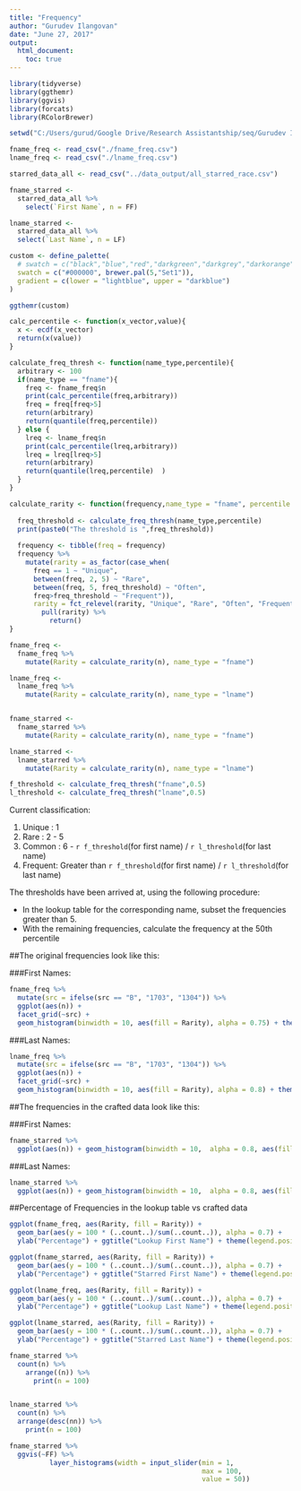 ```yaml
---
title: "Frequency"
author: "Gurudev Ilangovan"
date: "June 27, 2017"
output:
  html_document:
    toc: true
---
```


```r
library(tidyverse)
library(ggthemr)
library(ggvis)
library(forcats)
library(RColorBrewer)

setwd("C:/Users/gurud/Google Drive/Research Assistantship/seq/Gurudev Ilangovan/Record Linkage/userstudy/pipeline/frequencies/")

fname_freq <- read_csv("./fname_freq.csv")
lname_freq <- read_csv("./lname_freq.csv")

starred_data_all <- read_csv("../data_output/all_starred_race.csv")

fname_starred <- 
  starred_data_all %>%
    select(`First Name`, n = FF)

lname_starred <- 
  starred_data_all %>%
  select(`Last Name`, n = LF)

custom <- define_palette(
  # swatch = c("black","blue","red","darkgreen","darkgrey","darkorange","pink"),
  swatch = c("#000000", brewer.pal(5,"Set1")),
  gradient = c(lower = "lightblue", upper = "darkblue")
)

ggthemr(custom)

```


```r
calc_percentile <- function(x_vector,value){
  x <- ecdf(x_vector)
  return(x(value))
}

calculate_freq_thresh <- function(name_type,percentile){
  arbitrary <- 100 
  if(name_type == "fname"){
    freq <- fname_freq$n
    print(calc_percentile(freq,arbitrary))
    freq = freq[freq>5]
    return(arbitrary)
    return(quantile(freq,percentile))
  } else {
    lreq <- lname_freq$n
    print(calc_percentile(lreq,arbitrary))
    lreq = lreq[lreq>5]
    return(arbitrary)
    return(quantile(lreq,percentile)  )
  }
}

calculate_rarity <- function(frequency,name_type = "fname", percentile = 0.5) {
  
  freq_threshold <- calculate_freq_thresh(name_type,percentile)  
  print(paste0("The threshold is ",freq_threshold))
    
  frequency <- tibble(freq = frequency)
  frequency %>% 
    mutate(rarity = as_factor(case_when(
      freq == 1 ~ "Unique",
      between(freq, 2, 5) ~ "Rare",
      between(freq, 5, freq_threshold) ~ "Often",
      freq>freq_threshold ~ "Frequent")),
      rarity = fct_relevel(rarity, "Unique", "Rare", "Often", "Frequent")) %>%
        pull(rarity) %>%
          return()
}

fname_freq <- 
  fname_freq %>%
    mutate(Rarity = calculate_rarity(n), name_type = "fname")

lname_freq <- 
  lname_freq %>%
    mutate(Rarity = calculate_rarity(n), name_type = "lname")


fname_starred <- 
  fname_starred %>%
    mutate(Rarity = calculate_rarity(n), name_type = "fname")

lname_starred <- 
  lname_starred %>%
    mutate(Rarity = calculate_rarity(n), name_type = "lname")

f_threshold <- calculate_freq_thresh("fname",0.5)
l_threshold <- calculate_freq_thresh("lname",0.5)
```
Current classification:

1. Unique  : 1
2. Rare    : 2 - 5
3. Common  : 6 - `r f_threshold`(for first name) / `r l_threshold`(for last name)
4. Frequent: Greater than `r f_threshold`(for first name) / `r l_threshold`(for last name)

The thresholds have been arrived at, using the following procedure:

- In the lookup table for the corresponding name, subset the frequencies greater than 5.
- With the remaining frequencies, calculate the frequency at the 50th percentile

##The original frequencies look like this:

###First Names:
```r
fname_freq %>%
  mutate(src = ifelse(src == "B", "1703", "1304")) %>% 
  ggplot(aes(n)) + 
  facet_grid(~src) +
  geom_histogram(binwidth = 10, aes(fill = Rarity), alpha = 0.75) + theme(legend.position="none")
```

###Last Names:
```r
lname_freq %>%
  mutate(src = ifelse(src == "B", "1703", "1304")) %>% 
  ggplot(aes(n)) + 
  facet_grid(~src) +
  geom_histogram(binwidth = 10, aes(fill = Rarity), alpha = 0.8) + theme(legend.position="none")
```

##The frequencies in the crafted data look like this:

###First Names:
```r
fname_starred %>%
  ggplot(aes(n)) + geom_histogram(binwidth = 10,  alpha = 0.8, aes(fill = Rarity)) + theme(legend.position="none")
```

###Last Names:
```r
lname_starred %>%
  ggplot(aes(n)) + geom_histogram(binwidth = 10,  alpha = 0.8, aes(fill = Rarity)) + theme(legend.position="none")
```

##Percentage of Frequencies in the lookup table vs crafted data
```r
ggplot(fname_freq, aes(Rarity, fill = Rarity)) +
  geom_bar(aes(y = 100 * (..count..)/sum(..count..)), alpha = 0.7) +
  ylab("Percentage") + ggtitle("Lookup First Name") + theme(legend.position="none")

ggplot(fname_starred, aes(Rarity, fill = Rarity)) +
  geom_bar(aes(y = 100 * (..count..)/sum(..count..)), alpha = 0.7) +
  ylab("Percentage") + ggtitle("Starred First Name") + theme(legend.position="none")

ggplot(lname_freq, aes(Rarity, fill = Rarity)) +
  geom_bar(aes(y = 100 * (..count..)/sum(..count..)), alpha = 0.7) +
  ylab("Percentage") + ggtitle("Lookup Last Name") + theme(legend.position="none")

ggplot(lname_starred, aes(Rarity, fill = Rarity)) +
  geom_bar(aes(y = 100 * (..count..)/sum(..count..)), alpha = 0.7) +
  ylab("Percentage") + ggtitle("Starred Last Name") + theme(legend.position="none")


```


```r
fname_starred %>%
  count(n) %>%
    arrange((n)) %>%
      print(n = 100)


lname_starred %>%
  count(n) %>%
  arrange(desc(nn)) %>%
    print(n = 100)
```


```r

fname_starred %>%
  ggvis(~FF) %>% 
          layer_histograms(width = input_slider(min = 1,
                                                max = 100,
                                                value = 50))

```

